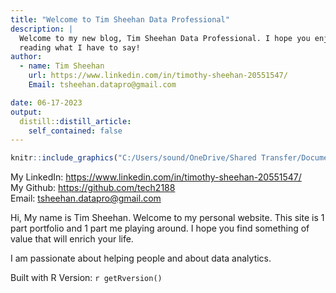```yaml
---
title: "Welcome to Tim Sheehan Data Professional"
description: |
  Welcome to my new blog, Tim Sheehan Data Professional. I hope you enjoy 
  reading what I have to say!
author:
  - name: Tim Sheehan 
    url: https://www.linkedin.com/in/timothy-sheehan-20551547/
    Email: tsheehan.datapro@gmail.com

date: 06-17-2023
output:
  distill::distill_article:
    self_contained: false
---
```


```r

knitr::include_graphics("C:/Users/sound/OneDrive/Shared Transfer/Documents/R Script/TimSheehanDataPro/TimSheehanDataPro/_posts/welcome/welcome_files/Pictures/BGSU Grad.jpg")

```

My LinkedIn: <https://www.linkedin.com/in/timothy-sheehan-20551547/> <br>
My Github: <https://github.com/tech2188> <br>
Email: <tsheehan.datapro@gmail.com> <br>


Hi, My name is Tim Sheehan. Welcome to my personal website. This site is 1 part portfolio and 1 part me playing around. I hope you find something of value that will enrich your life.

I am passionate about helping people and about data analytics. 




Built with R Version: `r getRversion()` <br>